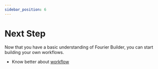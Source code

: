 ```yaml
---
sidebar_position: 6
---
```


# Next Step

Now that you have a basic understanding of Fourier Builder, you can start building your own workflows.

* Know better about [workflow](/docs/workflow/overview)
